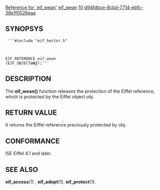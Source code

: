 [[Property:title|Reference for `eif_wean']]
[[Property:link_title|eif_wean]]
[[Property:weight|10]]
[[Property:uuid|d94fdbce-8cbd-7714-ebfc-38e1f0526eaa]]
==SYNOPSYS==
<code>
'''#include "eif_hector.h"

EIF_REFERENCE eif_wean (EIF_OBJECT''' ''obj''''');'''</code>

==DESCRIPTION==
The '''eif_wean()''' function releases the protection of the Eiffel reference, which is protected by the Eiffel object ''obj''. 
==RETURN VALUE==
It returns the Eiffel reference previously protected by obj. 
==CONFORMANCE==
ISE Eiffel 4.1 and later. 
==SEE ALSO==
'''eif_access'''(1) , '''eif_adopt'''(1), '''eif_protect'''(1). 



